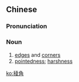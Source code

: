{{also|棱角}}
==Chinese==
{{zh-forms|s=棱角}}

===Pronunciation===
{{zh-pron
|m=léngjiǎo
|cat=n
}}

===Noun===
{{zh-noun}}

# [[edge]]s and [[corners]]
# [[pointed]]ness; [[harshness]] {{gloss|of criticism, etc.}}

[[ko:稜角]]